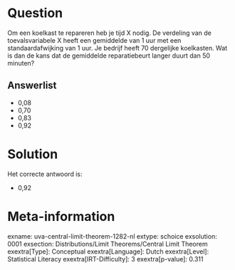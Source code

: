 Question
========

Om een koelkast te repareren heb je tijd X nodig. De verdeling van de
toevalsvariabele X heeft een gemiddelde van 1 uur met een
standaardafwijking van 1 uur. Je bedrijf heeft 70 dergelijke koelkasten.
Wat is dan de kans dat de gemiddelde reparatiebeurt langer duurt dan 50
minuten?

Answerlist
----------

* 0,08
* 0,70
* 0,83
* 0,92

Solution
========

Het correcte antwoord is: 

* 0,92

Meta-information
================
exname: uva-central-limit-theorem-1282-nl
extype: schoice
exsolution: 0001
exsection: Distributions/Limit Theorems/Central Limit Theorem
exextra[Type]: Conceptual
exextra[Language]: Dutch
exextra[Level]: Statistical Literacy
exextra[IRT-Difficulty]: 3
exextra[p-value]: 0.311
